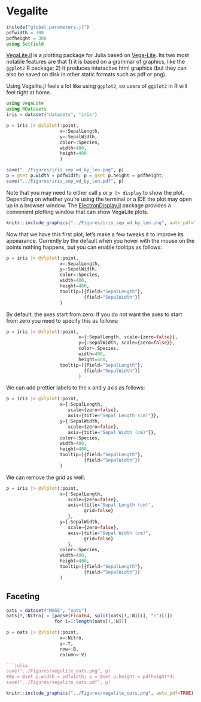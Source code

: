 # Vegalite {#vegalite}

```julia
include("global_parameters.jl")
pdfwidth = 300
pdfheight = 300
using Setfield
```

[VegaLite.jl](https://github.com/fredo-dedup/VegaLite.jl) is a plotting package for Julia based on [Vega-Lite](https://vega.github.io/vega-lite/). Its two most notable features are that 1) it is based on a grammar of graphics, like the `ggplot2` R package; 2) it produces interactive html graphics (but they can also be saved on disk in other static formats such as pdf or png).

Using Vegalite.jl feels a lot like using `ggplot2`, so users of `ggplot2` in R will feel right at home.

```julia
using VegaLite
using RDatasets
iris = dataset("datasets", "iris")

p = iris |> @vlplot(:point,
                    x=:SepalLength,
                    y=:SepalWidth,
                    color=:Species,
                    width=400,
                    height=400
                    )
```

```julia
save("../Figures/iris_sep_wd_by_len.png", p)
p = @set p.width = pdfwidth; p = @set p.height = pdfheight;
save("../Figures/iris_sep_wd_by_len.pdf", p)
```

Note that you may need to either call `p` or `p |> display` to show the plot. Depending on whether you're using the terminal or a IDE the plot may open up in a browser window. The [ElectronDisplay.jl](https://github.com/queryverse/ElectronDisplay.jl) package provides a convenient plotting window that can show VegaLite plots.

```r
knitr::include_graphics("../Figures/iris_sep_wd_by_len.png", auto_pdf=TRUE)
```


Now that we have this first plot, let's make a few tweaks it to improve its appearance. Currently by the default when you hover with the mouse on the points nothing happens, but you can enable tooltips as follows:

```julia
p = iris |> @vlplot(:point,
                    x=:SepalLength,
                    y=:SepalWidth,
                    color=:Species,
                    width=400,
                    height=400,
                    tooltip=[{field="SepalLength"},
                             {field="SepalWidth"}]
                    )
```

By default, the axes start from zero. If you do not want the axes to start from zero you need to specify this as follows:

```julia
p = iris |> @vlplot(:point,
                           x={:SepalLength, scale={zero=false}},
                           y={:SepalWidth, scale={zero=false}},
                           color=:Species,
                           width=400,
                           height=400,
                    tooltip=[{field="SepalLength"},
                             {field="SepalWidth"}]
                           )
```

We can add prettier labels to the x and y axis as follows:

```julia
p = iris |> @vlplot(:point,
                    x={:SepalLength, 
                       scale={zero=false},
                       axis={title="Sepal Length (cm)"}},
                    y={:SepalWidth, 
                       scale={zero=false},
                       axis={title="Sepal Width (cm)"}},
                    color=:Species,
                    width=400,
                    height=400,
                    tooltip=[{field="SepalLength"},
                             {field="SepalWidth"}]
                    )
```

We can remove the grid as well:

```julia
p = iris |> @vlplot(:point,
                    x={:SepalLength, 
                       scale={zero=false},
                       axis={title="Sepal Length (cm)",
                             grid=false}
                       },
                    y={:SepalWidth, 
                       scale={zero=false},
                       axis={title="Sepal Width (cm)",
                             grid=false}
                       },
                    color=:Species,
                    width=400,
                    height=400,
                    tooltip=[{field="SepalLength"},
                             {field="SepalWidth"}]
                    )
```


## Faceting

```julia
oats = dataset("MASS", "oats")
oats[!,:Nitro] = [parse(Float64, split(oats[!,:N][i], "c")[1])
                  for i=1:length(oats[!,:N])]

p = oats |> @vlplot(:point,
                    x=:Nitro,
                    y=:Y,
                    row=:B,
                    column=:V)

```julia
save("../Figures/vegalite_oats.png", p)
##p = @set p.width = pdfwidth; p = @set p.height = pdfheight*4;
save("../Figures/vegalite_oats.pdf", p)
```

```r
knitr::include_graphics("../Figures/vegalite_oats.png", auto_pdf=TRUE)
```

